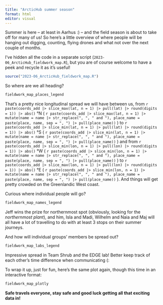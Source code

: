 ```yaml
---
title: "ArcticHub summer season"
format: html
editor: visual
---
```


Summer is here -- at least in Aarhus :) -- and the field season is about to take off for many of us! So here's a little overview of where people will be hanging out digging, counting, flying drones and what not over the next couple of months.

I've hidden all the code in a separate script (`2023-06_ArcticHub_fieldwork_map.R`), but you are of course welcome to have a peek and recycle it as it's useful!

```r
source("2023-06_ArcticHub_fieldwork_map.R")
```

So where are we all heading?

```r
fieldwork_map_places_legend
```

That's a pretty nice longitudinal spread we will have between us, from 
`r paste(coords_add |> slice_max(lat, n = 1) |> pull(lat) |> round(digits = 1)) |> abs()`
°N (
`r paste(coords_add |> slice_max(lat, n = 1) |> mutate(name = name |> str_replace(", ", " and "), place_name = paste(place, name, sep = ", ") |> pull(place_name))`
) to 
`r paste(coords_add |> slice_min(lat, n = 1) |> pull(lat) |> round(digits = 1)) |> abs()`
°S (
`r paste(coords_add |> slice_min(lat, n = 1) |> mutate(name = name |> str_replace(", ", " and "), place_name = paste(place, name, sep = ", ") |> pull(place_name))`
) and from 
`r paste(coords_add |> slice_min(lon, n = 1) |> pull(lon) |> round(digits = 1)) |> abs()`
°W (
`r paste(coords_add |> slice_min(lon, n = 1) |> mutate(name = name |> str_replace(", ", " and "), place_name = paste(place, name, sep = ", ") |> pull(place_name))`
) to 
`r paste(coords_add |> slice_max(lon, n = 1) |> pull(lon) |> round(digits = 1)) |> abs()`
°E (
`r paste(coords_add |> slice_min(lon, n = 1) |> mutate(name = name |> str_replace(", ", " and "), place_name = paste(place, name, sep = ", ") |> pull(place_name))`
). And things will get pretty crowded on the Greenlandic West coast.

Curious where individual people will go? 

```r
fieldwork_map_names_legend
```

Jeff wins the prize for northernmost spot (obviously, looking for the *northernmost plant*), and him, Isla and Madi, Wilhelm and Naia and Maj will all have a lot of travelling to do with at least 3 stops on their summer journeys.

And how will individual groups' members be spread out?
```r
fieldwork_map_labs_legend
```

Impressive spread in Team Shrub and the EDGE lab! Better keep track of each other's time difference when communicating (:

To wrap it up, just for fun, here's the same plot again, though this time in an interactive format:
```r
fieldwork_map_plotly
```

**Safe travels everyone, stay safe and good luck getting all that exciting data in!**